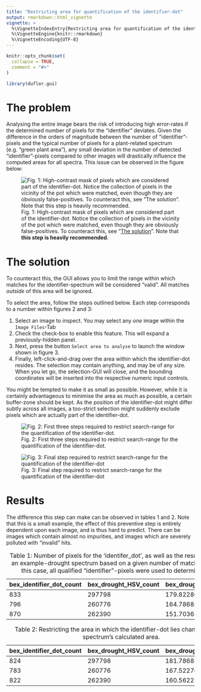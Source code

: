 ---
title: "Restricting area for quantification of the identifier-dot"
output: rmarkdown::html_vignette
vignette: >
  %\VignetteIndexEntry{Restricting area for quantification of the identifier-dot}
  %\VignetteEngine{knitr::rmarkdown}
  %\VignetteEncoding{UTF-8}
---

```{r, include = FALSE}
knitr::opts_chunk$set(
  collapse = TRUE,
  comment = "#>"
)
```

```{r setup}
library(duflor.gui)
```

# The problem

Analysing the entire image bears the risk of introducing high error-rates if the determined number of pixels for the "identifier" deviates. Given the difference in the orders of magnitude between the number of "identifier"-pixels and the typical number of pixels for a plant-related spectrum (e.g. "green plant area"), any small deviation in the number of detected "identifier"-pixels compared to other images will drastically influence the computed areas for all spectra. This issue can be observed in the figure below:

![Fig. 1: High-contrast mask of pixels which are considered part of the identifier-dot. Notice the collection of pixels in the vicinity of the pot which were matched, even though they are obviously false-positives. To counteract this, see "[The solution]". Note that **this step is heavily recommended**.](../man/figures/inspect_green_mask_extreme.PNG)

# The solution

To counteract this, the GUI allows you to limit the range within which matches for the identifier-spectrum will be considered "valid". All matches *outside* of this area will be ignored.

To select the area, follow the steps outlined below. Each step corresponds to a number within figures 2 and 3:

1.  Select an image to inspect. You may select any *one* image within the `Image Files`-Tab
2.  Check the check-box to enable this feature. This will expand a previously-hidden panel.
3.  Next, press the button `Select area to analyse` to launch the window shown in figure 3.
4.  Finally, left-click-and-drag over the area within which the identifier-dot resides. The selection may contain anything, and may be of any size. When you let go, the selection-GUI will close, and the bounding coordinates will be inserted into the respective numeric input controls.

You might be tempted to make it as small as possible. However, while it is certainly advantageous to minimise the area as much as possible, a certain buffer-zone should be kept. As the position of the identifier-dot might differ subtly across all images, a too-strict selection might suddenly exclude pixels which are actually part of the identifier-dot.

![Fig. 2: First three steps required to restrict search-range for the quantification of the identifier-dot.](../man/figures/limit_identifier_workflow_steps.png)

![Fig. 3: Final step required to restrict search-range for the quantification of the identifier-dot](../man/figures/selecting_area_of_identifier_dot.png)

# Results

The difference this step can make can be observed in tables 1 and 2. Note that this is a small example, the effect of this preventive step is entirely dependent upon each image, and is thus hard to predict. There can be images which contain almost no impurities, and images which are severely polluted with "invalid" hits.

| bex_identifier_dot_count | bex_drought_HSV_count | bex_drought_HSV_area |
|--------------------------|-----------------------|----------------------|
| 833                      | 297798                | 179.8228019207683    |
| 796                      | 260776                | 164.7868442211055    |
| 870                      | 262390                | 151.7036436781609    |

: Table 1: Number of pixels for the 'identifer_dot', as well as the resulting area for an example-drought spectrum based on a given number of matched pixels. In this case, all qualified "identifier"-pixels were used to determine areas.

| bex_identifier_dot_count | bex_drought_HSV_count | bex_drought_HSV_area |
|--------------------------|-----------------------|----------------------|
| 824                      | 297798                | 181.7868859223301    |
| 783                      | 260776                | 167.5227688378033    |
| 822                      | 262390                | 160.5622506082725    |

: Table 2: Restricting the area in which the identifier-dot lies changes a given spectrum's calculated area.
